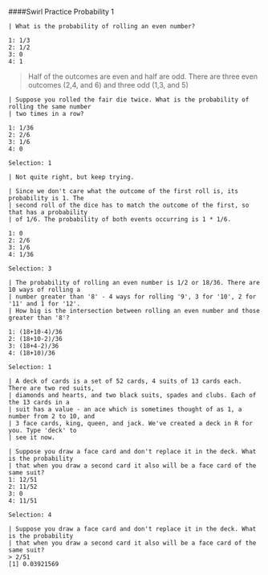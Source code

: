 ####Swirl Practice Probability 1
```
| What is the probability of rolling an even number?

1: 1/3
2: 1/2
3: 0
4: 1
```
> Half of the outcomes are even and half are odd. There are three even outcomes (2,4, and 6) and three odd (1,3, and 5)


```
| Suppose you rolled the fair die twice. What is the probability of rolling the same number
| two times in a row?

1: 1/36
2: 2/6
3: 1/6
4: 0

Selection: 1

| Not quite right, but keep trying.

| Since we don't care what the outcome of the first roll is, its probability is 1. The
| second roll of the dice has to match the outcome of the first, so that has a probability
| of 1/6. The probability of both events occurring is 1 * 1/6.

1: 0
2: 2/6
3: 1/6
4: 1/36

Selection: 3
```
```
| The probability of rolling an even number is 1/2 or 18/36. There are 10 ways of rolling a
| number greater than '8' - 4 ways for rolling '9', 3 for '10', 2 for '11' and 1 for '12'.
| How big is the intersection between rolling an even number and those greater than '8'?

1: (18+10-4)/36
2: (18+10-2)/36
3: (18+4-2)/36
4: (18+10)/36

Selection: 1
```
```
| A deck of cards is a set of 52 cards, 4 suits of 13 cards each. There are two red suits,
| diamonds and hearts, and two black suits, spades and clubs. Each of the 13 cards in a
| suit has a value - an ace which is sometimes thought of as 1, a number from 2 to 10, and
| 3 face cards, king, queen, and jack. We've created a deck in R for you. Type 'deck' to
| see it now.

| Suppose you draw a face card and don't replace it in the deck. What is the probability
| that when you draw a second card it also will be a face card of the same suit?
1: 12/51
2: 11/52
3: 0
4: 11/51

Selection: 4

| Suppose you draw a face card and don't replace it in the deck. What is the probability
| that when you draw a second card it also will be a face card of the same suit?
> 2/51
[1] 0.03921569
```

